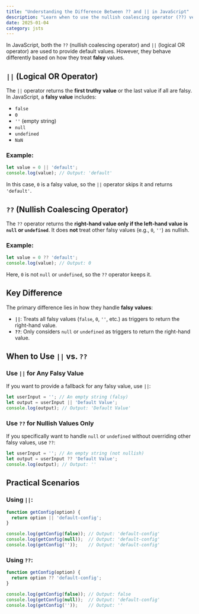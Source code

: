 ```yaml
---
title: "Understanding the Difference Between ?? and || in JavaScript"
description: "Learn when to use the nullish coalescing operator (??) versus the logical OR operator (||) in JavaScript."
date: 2025-01-04
category: jsts
---
```


In JavaScript, both the `??` (nullish coalescing operator) and `||` (logical OR operator) are used to provide default values. However, they behave differently based on how they treat **falsy** values.

## `||` (Logical OR Operator)

The `||` operator returns the **first truthy value** or the last value if all are falsy. In JavaScript, a **falsy value** includes:

- `false`
- `0`
- `''` (empty string)
- `null`
- `undefined`
- `NaN`

### Example:

```javascript
let value = 0 || 'default';
console.log(value); // Output: 'default'
```

In this case, `0` is a falsy value, so the `||` operator skips it and returns `'default'`.

## `??` (Nullish Coalescing Operator)

The `??` operator returns the **right-hand value only if the left-hand value is `null` or `undefined`**. It does **not** treat other falsy values (e.g., `0`, `''`) as nullish.

### Example:

```javascript
let value = 0 ?? 'default';
console.log(value); // Output: 0
```

Here, `0` is not `null` or `undefined`, so the `??` operator keeps it.

## Key Difference

The primary difference lies in how they handle **falsy values**:

- **`||`**: Treats all falsy values (`false`, `0`, `''`, etc.) as triggers to return the right-hand value.
- **`??`**: Only considers `null` or `undefined` as triggers to return the right-hand value.

## When to Use `||` vs. `??`

### Use **`||`** for Any Falsy Value

If you want to provide a fallback for any falsy value, use `||`:

```javascript
let userInput = ''; // An empty string (falsy)
let output = userInput || 'Default Value';
console.log(output); // Output: 'Default Value'
```

### Use **`??`** for Nullish Values Only

If you specifically want to handle `null` or `undefined` without overriding other falsy values, use `??`:

```javascript
let userInput = ''; // An empty string (not nullish)
let output = userInput ?? 'Default Value';
console.log(output); // Output: ''
```

## Practical Scenarios

### Using `||`:

```javascript
function getConfig(option) {
  return option || 'default-config';
}

console.log(getConfig(false)); // Output: 'default-config'
console.log(getConfig(null));  // Output: 'default-config'
console.log(getConfig(''));    // Output: 'default-config'
```

### Using `??`:

```javascript
function getConfig(option) {
  return option ?? 'default-config';
}

console.log(getConfig(false)); // Output: false
console.log(getConfig(null));  // Output: 'default-config'
console.log(getConfig(''));    // Output: ''
```
